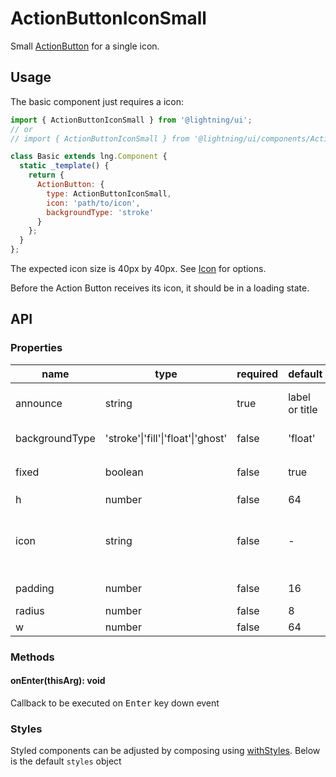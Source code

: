 
# ActionButtonIconSmall

Small [ActionButton](?path=/docs/actionbutton--base) for a single icon.

## Usage

The basic component just requires a icon:

```js
import { ActionButtonIconSmall } from '@lightning/ui';
// or
// import { ActionButtonIconSmall } from '@lightning/ui/components/ActionButton';

class Basic extends lng.Component {
  static _template() {
    return {
      ActionButton: {
        type: ActionButtonIconSmall,
        icon: 'path/to/icon',
        backgroundType: 'stroke'
      }
    };
  }
};
```

The expected icon size is 40px by 40px. See [Icon](?path=/docs/icon--basic) for options.

<Canvas>
  <Story id="elements-actionbuttoniconsmall--base" />
</Canvas>


Before the Action Button receives its icon, it should be in a loading state.
<Canvas>
  <Story id="elements-actionbuttoniconsmall--loading" />
</Canvas>

## API

### Properties

name|type|required|default|description
--|--|--|--|--
announce|string|true|label or title|announcement text for screen readers
backgroundType|'stroke'\|'fill'\|'float'\|'ghost'|false|'float'|color of `Button` container.
fixed|boolean|false|true|when true, `w` overrides `minWidth`
h|number|false|64|height
icon|string|false|-|URI for icon or inline svg that may live next to the title. See <a href="?path=/docs/icon--basic">Icon</a>
padding|number|false|16|left and right padding value
radius|number|false|8|border radius
w|number|false|64|width

### Methods

#### onEnter(thisArg): void

Callback to be executed on <kbd>Enter</kbd> key down event

### Styles

Styled components can be adjusted by composing using [withStyles](?path=/docs/mixins-withstyles--basic). Below is the default `styles` object

<Theme theme={ActionButtonIconSmall.styles} />
